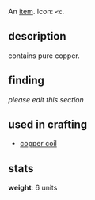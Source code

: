 {{FixTitle}}
An [[items|item]]. Icon: <code><nowiki>&lt;c</nowiki></code>.

== description ==

contains pure copper.

== finding ==

''please edit this section''

== used in crafting ==

* [[copper coil]]

== stats ==

'''weight''': 6 units